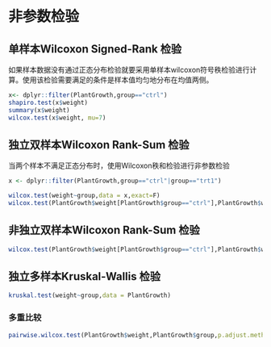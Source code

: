 # 非参数检验

## 单样本Wilcoxon Signed-Rank 检验

如果样本数据没有通过正态分布检验就要采用单样本wilcoxon符号秩检验进行计算。使用该检验需要满足的条件是样本值均匀地分布在均值两侧。

```r
x<- dplyr::filter(PlantGrowth,group=="ctrl")
shapiro.test(x$weight)
summary(x$weight)
wilcox.test(x$weight, mu=7) 
```

## 独立双样本Wilcoxon Rank-Sum 检验

当两个样本不满足正态分布时，使用Wilcoxon秩和检验进行非参数检验

```r

x <- dplyr::filter(PlantGrowth,group=="ctrl"|group=="trt1")

wilcox.test(weight~group,data = x,exact=F)
wilcox.test(PlantGrowth$weight[PlantGrowth$group=="ctrl"],PlantGrowth$weight[PlantGrowth$group=="trt1"],exact=F)
```

## 非独立双样本Wilcoxon Rank-Sum 检验

```r
wilcox.test(PlantGrowth$weight[PlantGrowth$group=="ctrl"],PlantGrowth$weight[PlantGrowth$group=="trt1"],exact=F,paired=TRUE)

```

## 独立多样本Kruskal-Wallis 检验

```r
kruskal.test(weight~group,data = PlantGrowth)
```

### 多重比较

```r
pairwise.wilcox.test(PlantGrowth$weight,PlantGrowth$group,p.adjust.method = "fdr",exact=F)
```
